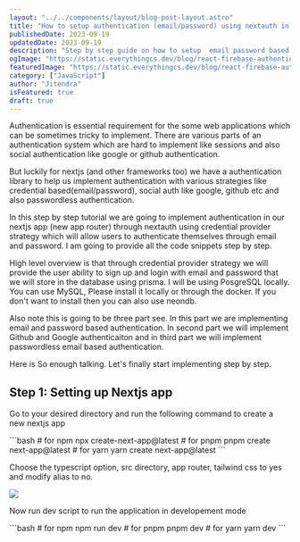 ```yaml
---
layout: "../../components/layout/blog-post-layout.astro"
title: "How to setup authentication (email/password) using nextauth in nextjs app router/directory"
publishedDate: 2023-09-19
updatedDate: 2023-09-19
description: "Step by step guide on how to setup  email password based authentication in nextjs application using nextauth app directory/router"
ogImage: "https://static.everythingcs.dev/blog/react-firebase-authentication.png"
featuredImage: "https://static.everythingcs.dev/blog/react-firebase-authentication.png"
category: ["JavaScript"]
author: "Jitendra"
isFeatured: true
draft: true
---
```


Authentication is essential requirement for the some web applications which can be sometimes tricky to implement. There are various parts of an authentication system which are hard to implement like sessions and also social authentication like google or github authentication.

But luckily for nextjs (and other frameworks too) we have a authentication library to help us implement authentication with various strategies like credential based(email/password), social auth like google, github etc and also passwordless authentication.

In this step by step tutorial we are going to implement authentication in our nextjs app (new app router) through nextauth using credential provider strategy which will allow users to authenticate themselves through email and password. I am going to provide all the code snippets step by step.

High level overview is that through credential provider strategy we will provide the user ability to sign up and login with email and password that we will store in the database using prisma. I will be using PosgreSQL locally. You can use MySQL,  Please install it locally or through the docker. If you don't want to install then you can also use neondb. 

Also note this is going to be three part see. In this part we are implementing email and password based authentication. In second part we will implement Github and Google authenticaiton and in third part we will implement passwordless email based authentication.

Here is
So enough talking. Let's finally start implementing step by step.

## Step 1: Setting up Nextjs app

Go to your desired directory and run the following command to create a new nextjs app

<CodeContainer>
```bash
# for npm
npx create-next-app@latest
# for pnpm 
pnpm create next-app@latest
# for yarn
yarn create next-app@latest
```
</CodeContainer>

Choose the typescript option, src directory, app router, tailwind css to yes and modify alias to no. 

<img src="https://static.everythingcs.dev/blog/180923/create-next-app-options.png" loading="lazy" />

Now run dev script to run the application in developement mode

<CodeContainer>
```bash
# for npm
npm run dev
# for pnpm 
pnpm dev
# for yarn
yarn dev
```
</CodeContainer>